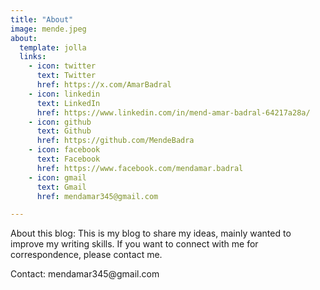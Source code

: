 ```yaml
---
title: "About"
image: mende.jpeg
about:
  template: jolla
  links:
    - icon: twitter
      text: Twitter
      href: https://x.com/AmarBadral
    - icon: linkedin
      text: LinkedIn
      href: https://www.linkedin.com/in/mend-amar-badral-64217a28a/
    - icon: github
      text: Github
      href: https://github.com/MendeBadra
    - icon: facebook
      text: Facebook
      href: https://www.facebook.com/mendamar.badral
    - icon: gmail
      text: Gmail
      href: mendamar345@gmail.com

---
```


About this blog: This is my blog to share my ideas, mainly wanted to improve my writing skills. If you want to connect with me for correspondence, please contact me.

Contact: mendamar345@gmail.com
